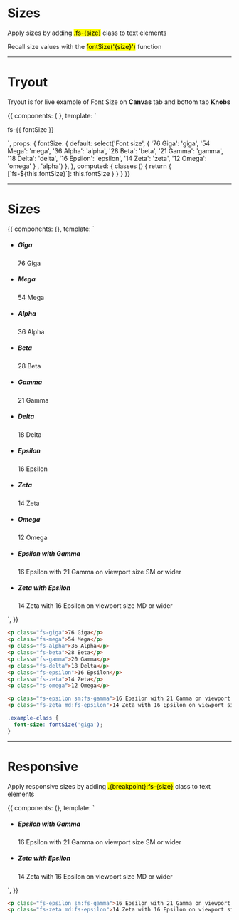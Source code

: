<!-- Storybook Addon imports -->


<Meta title='4. Typography|Sizes' />


# Sizes

Apply sizes by adding <mark>.fs-{size}</mark> class to text elements

Recall size values with the <mark>fontSize('{size}')</mark> function

<hr/>


# Tryout

Tryout is for live example of Font Size on **Canvas** tab and bottom tab **Knobs**

<Story name='Tryout'>
  {{
    components: { },
    template: `<p :class="classes">
      fs-{{ fontSize }}
    </p>`,
    props: {
      fontSize: {
        default: select('Font size',
        {
          '76 Giga': 'giga',
          '54 Mega': 'mega',
          '36 Alpha': 'alpha',
          '28 Beta': 'beta',
          '21 Gamma': 'gamma',
          '18 Delta': 'delta',
          '16 Epsilon': 'epsilon',
          '14 Zeta': 'zeta',
          '12 Omega': 'omega'
        }
        , 'alpha')
      },
    },
    computed: {
      classes () {
        return {
          [`fs-${this.fontSize}`]: this.fontSize
        }
      }
    }
  }}
</Story>

<hr />


# Sizes

<Story name='Sizes'>
  {{
    components: {},
    template: `<ul class="docs__simple-list">
      <li>
        <h5>Giga</h5>
        <p class="fs-giga font-bold">76 Giga</p>
      </li>
      <li>
        <h5>Mega</h5>
        <p class="fs-mega font-bold">54 Mega</p>
      </li>
      <li>
        <h5>Alpha</h5>
        <p class="fs-alpha">36 Alpha</p>
      </li>
      <li>
        <h5>Beta</h5>
        <p class="fs-beta">28 Beta</p>
      </li>
      <li>
        <h5>Gamma</h5>
        <p class="fs-gamma">21 Gamma</p>
      </li>
      <li>
        <h5>Delta</h5>
        <p class="fs-delta">18 Delta</p>
      </li>
      <li>
        <h5>Epsilon</h5>
        <p class="fs-epsilon">16 Epsilon</p>
      </li>
      <li>
        <h5>Zeta</h5>
        <p class="fs-zeta">14 Zeta</p>
      </li>
      <li>
        <h5>Omega</h5>
        <p class="fs-omega">12 Omega</p>
      </li>
      <li>
        <h5>Epsilon with Gamma</h5>
        <p class="fs-epsilon sm:fs-gamma">16 Epsilon with 21 Gamma on viewport size SM or wider</p>
      </li>
      <li>
        <h5>Zeta with Epsilon</h5>
        <p class="fs-zeta md:fs-epsilon">14 Zeta with 16 Epsilon on viewport size MD or wider</p>
      </li>
    </ul>`,
  }}
</Story>

```html
<p class="fs-giga">76 Giga</p>
<p class="fs-mega">54 Mega</p>
<p class="fs-alpha">36 Alpha</p>
<p class="fs-beta">28 Beta</p>
<p class="fs-gamma">20 Gamma</p>
<p class="fs-delta">18 Delta</p>
<p class="fs-epsilon">16 Epsilon</p>
<p class="fs-zeta">14 Zeta</p>
<p class="fs-omega">12 Omega</p>

<p class="fs-epsilon sm:fs-gamma">16 Epsilon with 21 Gamma on viewport size SM or wider</p>
<p class="fs-zeta md:fs-epsilon">14 Zeta with 16 Epsilon on viewport size MD or wider</p>
```

```scss
.example-class {
  font-size: fontSize('giga');
}
```

<hr/>


# Responsive

Apply responsive sizes by adding <mark>.{breakpoint}:fs-{size}</mark> class to text elements

<Story name='Responsive'>
  {{
    components: {},
    template: `<ul class="docs__simple-list">
      <li>
        <h5>Epsilon with Gamma</h5>
        <p class="fs-epsilon sm:fs-gamma">16 Epsilon with 21 Gamma on viewport size SM or wider</p>
      </li>
      <li>
        <h5>Zeta with Epsilon</h5>
        <p class="fs-zeta md:fs-epsilon">14 Zeta with 16 Epsilon on viewport size MD or wider</p>
      </li>
    </ul>`,
  }}
</Story>

```html
<p class="fs-epsilon sm:fs-gamma">16 Epsilon with 21 Gamma on viewport size SM or wider</p>
<p class="fs-zeta md:fs-epsilon">14 Zeta with 16 Epsilon on viewport size MD or wider</p>
```
